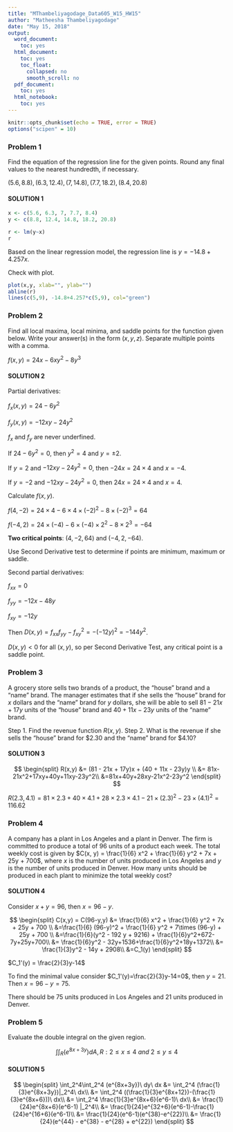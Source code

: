 ---
title: "MThambeliyagodage_Data605_W15_HW15"
author: "Matheesha Thambeliyagodage"
date: "May 15, 2018"
output:
  word_document: 
    toc: yes
  html_document:
    toc: yes
    toc_float:
      collapsed: no
      smooth_scroll: no
  pdf_document: 
    toc: yes
  html_notebook: 
    toc: yes
---

```{r setup, include=FALSE}
knitr::opts_chunk$set(echo = TRUE, error = TRUE)
options("scipen" = 10)
```

### Problem 1

Find the equation of the regression line for the given points. Round any final values to the nearest hundredth, if necessary.

$(5.6, 8.8), (6.3, 12.4), (7, 14.8), (7.7, 18.2), (8.4, 20.8)$

#### SOLUTION 1

```{r}
x <- c(5.6, 6.3, 7, 7.7, 8.4)
y <- c(8.8, 12.4, 14.8, 18.2, 20.8)

r <- lm(y~x)
r
```

Based on the linear regression model, the regression line is $y = -14.8 + 4.257x$.

Check with plot.

```{r}
plot(x,y, xlab="", ylab="")
abline(r)
lines(c(5,9), -14.8+4.257*c(5,9), col="green")
```

### Problem 2

Find all local maxima, local minima, and saddle points for the function given below. Write your answer(s) in the form
$(x, y, z)$. Separate multiple points with a comma.

$f(x, y) = 24x - 6xy^2 - 8y^3$

#### SOLUTION 2

Partial derivatives:

$f_x(x, y) = 24 - 6y^2$

$f_y(x, y) = -12xy - 24y^2$

$f_x$ and $f_y$ are never underfined. 

If $24-6y^2=0$, then $y^2 = 4$ and $y = \pm2$.

If $y=2$ and $-12xy - 24y^2=0$, then $-24x = 24\times 4$ and $x=-4$.

If $y=-2$ and $-12xy - 24y^2=0$, then $24x = 24\times 4$ and $x=4$.

Calculate $f(x, y)$.

$f(4,-2) = 24\times 4 - 6\times4\times (-2)^2 - 8 \times (-2)^3 = 64$

$f(-4,2) = 24\times (-4) - 6\times(-4)\times 2^2 - 8 \times 2^3 = -64$

**Two critical points**: $(4,-2,64)$ and $(-4, 2, -64)$.

Use Second Derivative test to determine if points are minimum, maximum or saddle. 

Second partial derivatives:

$f_{xx}=0$

$f_{yy}=-12x-48y$

$f_{xy}=-12y$

Then $D(x,y) = f_{xx} f_{yy}-f^2_{xy} = -(-12y)^2 = -144y^2$.

$D(x,y)<0$ for all $(x, y)$, so per Second Derivative Test, any critical point is a saddle point. 

### Problem 3

A grocery store sells two brands of a product, the "house" brand and a "name" brand. The manager estimates that if she sells the "house" brand for $x$ dollars and the "name" brand for $y$ dollars, she will be able to sell $81 - 21x + 17y$ units of the "house" brand and $40 + 11x - 23y$ units of the "name" brand.

Step 1. Find the revenue function $R ( x, y )$.
Step 2. What is the revenue if she sells the "house" brand for \$2.30 and the "name" brand for \$4.10?

#### SOLUTION 3

$$
\begin{split}
R(x,y) &= (81 - 21x + 17y)x + (40 + 11x - 23y)y \\
&= 81x-21x^2+17xy+40y+11xy-23y^2\\
&=81x+40y+28xy-21x^2-23y^2
\end{split}
$$

$R(2.3, 4.1)=81\times 2.3+40\times 4.1+28\times 2.3\times 4.1-21\times (2.3)^2-23\times (4.1)^2 = 116.62$

### Problem 4

A company has a plant in Los Angeles and a plant in Denver. The firm is committed to produce a total of 96 units of a
product each week. The total weekly cost is given by $C(x, y) = \frac{1}{6} x^2 + \frac{1}{6} y^2 + 7x + 25y + 700$, where $x$ is the number of units produced in Los Angeles and $y$ is the number of units produced in Denver. How many units should be produced in each plant to minimize the total weekly cost?

#### SOLUTION 4

Consider $x+y=96$, then $x=96-y$.

$$
\begin{split}
C(x,y) = C(96-y,y) &= \frac{1}{6} x^2 + \frac{1}{6} y^2 + 7x + 25y + 700 \\
&=\frac{1}{6} (96-y)^2 + \frac{1}{6} y^2 + 7\times (96-y) + 25y + 700 \\
&=\frac{1}{6}(y^2 - 192 y + 9216) + \frac{1}{6}y^2+672-7y+25y+700\\
&= \frac{1}{6}y^2 - 32y+1536+\frac{1}{6}y^2+18y+1372\\
&= \frac{1}{3}y^2 - 14y + 2908\\
&=C_1(y)
\end{split}
$$

$C_1'(y) = \frac{2}{3}y-14$

To find the minimal value consider $C_1'(y)=\frac{2}{3}y-14=0$, then $y=21$. Then $x=96-y=75$.

There should be 75 units produced in Los Angeles and 21 units produced in Denver.

### Problem 5

Evaluate the double integral on the given region.

$$
\int\int_R (e^{8x+3y}) dA, R:2\le x\le4\ and\ 2 \le y \le 4
$$

#### SOLUTION 5

$$
\begin{split}
\int_2^4\int_2^4 (e^{8x+3y})\ dy\ dx &= \int_2^4 (\frac{1}{3}e^{8x+3y})|_2^4\ dx\\
&= \int_2^4 ((\frac{1}{3}e^{8x+12})-(\frac{1}{3}e^{8x+6}))\ dx\\
&= \int_2^4 \frac{1}{3}e^{8x+6}(e^6-1)\ dx\\
&=  \frac{1}{24}e^{8x+6}(e^6-1) |_2^4\\
&= \frac{1}{24}e^{32+6}(e^6-1)-\frac{1}{24}e^{16+6}(e^6-1)\\
&= \frac{1}{24}(e^6-1)(e^{38}-e^{22})\\
&= \frac{1}{24}(e^{44} - e^{38} - e^{28} + e^{22})
\end{split}
$$